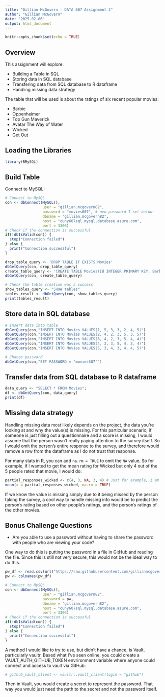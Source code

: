 ```yaml
---
title: "Gillian McGovern - DATA 607 Assignment 2"
author: "Gillian McGovern"
date: "2025-02-06"
output: html_document
---
```


```r
knitr::opts_chunk$set(echo = TRUE)
```

## Overview

This assignment will explore:

* Building a Table in SQL
* Storing data in SQL database
* Transfering data from SQL database to R dataframe
* Handling missing data strategy

The table that will be used is about the ratings of six recent popular movies:

* Barbie
* Oppenheimer
* Top Gun Maverick
* Avatar The Way of Water
* Wicked
* Get Out

## Loading the Libraries

```r
library(RMySQL)
```


## Build Table

Connect to MySQL:

```r
# Connect to MySQL
con <- dbConnect(MySQL(),
                 user = "gillian.mcgovern82",
                 password = "movies607", # new password I set below
                 dbname = "gillian.mcgovern82",
                 host = "cuny607sql.mysql.database.azure.com",
                 port = 3306)
# Check if the connection is successful
if(!dbIsValid(con)) {
  stop("Connection failed")
} else {
  print("Connection successful")
}
```



```r
drop_table_query <- 'DROP TABLE IF EXISTS Movies'
dbGetQuery(con, drop_table_query)
create_table_query <- 'CREATE TABLE Movies(Id INTEGER PRIMARY KEY, Barbie INT, Oppenheimer INT, TopGunMaverick INT, AvatarTheWayOfWater INT, Wicked INT, GetOut INT)'
dbGetQuery(con, create_table_query)

# Check the table creation was a success
show_tables_query <- "SHOW tables"
tables_result <- dbGetQuery(con, show_tables_query)
print(tables_result)
```

## Store data in SQL database

```r
# Insert data into table
dbGetQuery(con,"INSERT INTO Movies VALUES(1, 5, 3, 3, 2, 4, 5)")
dbGetQuery(con,"INSERT INTO Movies VALUES(2, 4, 2, 3, 5, 3, 5)")
dbGetQuery(con,"INSERT INTO Movies VALUES(3, 4, 2, 3, 5, 4, 4)")
dbGetQuery(con,"INSERT INTO Movies VALUES(4, 3, 3, 5, 4, 3, 4)")
dbGetQuery(con,"INSERT INTO Movies VALUES(5, 3, 4, 3, 4, 4, 5)")

# Change password
dbGetQuery(con,"SET PASSWORD = 'movies607'")
```


## Transfer data from SQL database to R dataframe

```r
data_query <- "SELECT * FROM Movies";
df <- dbGetQuery(con, data_query)
print(df)
```

## Missing data strategy

Handling missing data most likely depends on the project, the data you're looking at and why the value(s) is missing. For this particular scenario, if someone is just filling out a questionnaire and a score is missing, I would assume that the person wasn't really paying attention to the survey itself. So I would omit the person's entire response to the survey, and therefore would remove a row from the dataframe as I do not trust that response.

For many stats in R, you can add `na.rm = TRUE` to omit the `NA` value. So for example, if I wanted to get the mean rating for Wicked but only 4 out of the 5 people rated that movie, I would do:

```r
partial_responses_wicked <- c(4, 3, NA, 3, 4) # Just for example, I am using a vector as opposed to pulling a column from a df
mean(x = partial_responses_wicked, na.rm = TRUE)
```

If we know the value is missing simply due to it being missed by the person taking the survey, a cool way to handle missing info would be to predict the person's rating based on other people's ratings, and the person's ratings of the other movies.

## Bonus Challenge Questions

* Are you able to use a password without having to share the password with people who are
viewing your code?

One way to do this is putting the password in a file in GitHub and reading the file. Since this is still not very secure, this would not be the ideal way to do this.

```r
pw_df <- read.csv(url("https://raw.githubusercontent.com/gillianmcgovern0/cuny-data-607/refs/heads/main/movies_607.csv"))
pw <- colnames(pw_df)

# Connect to MySQL
con <- dbConnect(MySQL(), 
                 user = "gillian.mcgovern82", 
                 password = pw, 
                 dbname = "gillian.mcgovern82", 
                 host = "cuny607sql.mysql.database.azure.com", 
                 port = 3306)
# Check if the connection is successful
if(!dbIsValid(con)) {
  stop("Connection failed")
} else {
  print("Connection successful")
}
```

A method I would like to try to use, but didn't have a chance, is Vault, particularly vaultr. Based what I've seen online, you could create a VAULT_AUTH_GITHUB_TOKEN envrironment variable where anyone could connect and access to vault via GitHub:

```r
# github_vault_client <- vaultr::vault_client(login = "github")
```

Then in Vault, you would create a secret to represent the password. That way you would just need the path to the secret and not the password itself.
